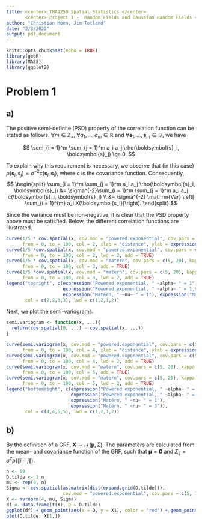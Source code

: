 ```yaml
---
title: <center> TMA4250 Spatial Statistics </center>
       <center> Project 1 -  Random Fields and Gaussian Random Fields </center>
author: "Christian Moen, Jim Totland"
date: "2/3/2022"
output: pdf_document
---
```


```r
knitr::opts_chunk$set(echo = TRUE)
library(geoR)
library(MASS)
library(ggplot2)
```

# Problem 1
## a)
The positive semi-definite (PSD) property of the correlation function can be stated as follows. $\forall m \in \mathbb{Z}_+$, $\forall a_1, \ldots, a_m \in \mathbb{R}$ and $\forall \boldsymbol{s}_1, \ldots, \boldsymbol{s}_m \in \mathcal{D}$, we have

$$
\sum_{i = 1}^m \sum_{j = 1}^m a_i a_j \rho(\boldsymbol{s}_i, \boldsymbol{s}_j) \ge 0.
$$

To explain why this requirement is necessary, we observe that (in this case) $\rho(\boldsymbol{s}_i, \boldsymbol{s}_j) = \sigma^{-2}c(\boldsymbol{s}_i, \boldsymbol{s}_j)$, where $c$ is the covariance function. Consequently, 
$$
\begin{split}
\sum_{i = 1}^m \sum_{j = 1}^m a_i a_j \rho(\boldsymbol{s}_i, \boldsymbol{s}_j) &= \sigma^{-2}\sum_{i = 1}^m \sum_{j = 1}^m a_i a_j c(\boldsymbol{s}_i, \boldsymbol{s}_j) \\
&= \sigma^{-2} \mathrm{Var} \left[ \sum_{i = 1}^{m} a_i X(\boldsymbol{s_i})\right].
\end{split}
$$

Since the variance must be non-negative, it is clear that the PSD property above must be satisfied. Below, the different correlation functions are illustrated. \textcolor{red}{ingen grunn til to plots, fordi ulik varians gir samme korrelasjon?!}
```r
curve(1/5 * cov.spatial(x, cov.mod = "powered.exponential", cov.pars = c(5, 10), kappa = 1), 
      from = 0, to = 100, col = 2, xlab = "distance", ylab = expression(rho(h)))
curve(1/5 *cov.spatial(x, cov.mod = "powered.exponential", cov.pars = c(5, 10), kappa = 1.9), 
      from = 0, to = 100, col = 2, lwd = 2, add = TRUE)
curve(1/5 * cov.spatial(x, cov.mod = "matern", cov.pars = c(5, 20), kappa = 1), 
      from = 0, to = 100, col = 3, add = TRUE)
curve(1/5 *cov.spatial(x, cov.mod = "matern", cov.pars = c(5, 20), kappa = 3), 
      from = 0, to = 100, col = 3, lwd = 2, add = TRUE)
legend("topright", c(expression("Powered exponential, " ~alpha~ " = 1"), 
                     expression("Powered exponential, " ~alpha~ " = 1.9"),        
                     expression("Matérn, " ~nu~ " = 1"), expression("Matérn, " ~nu~ " = 3")),
       col = c(2,2,3,3), lwd = c(1,2,1,2))
```
Next, we plot the semi-variograms. \textcolor{red}{to figurer her kanskje? litt unødvendig? spør om dette.}

```r
semi.variogram <- function(x, ...){
  return(cov.spatial(0, ...) - cov.spatial(x, ...))
}

curve(semi.variogram(x, cov.mod = "powered.exponential", cov.pars = c(5, 10), kappa = 1), 
      from = 0, to = 100, col = 4, xlab = "distance", ylab = expression(gamma(h)))
curve(semi.variogram(x, cov.mod = "powered.exponential", cov.pars = c(5, 10), kappa = 1.9), 
      from = 0, to = 100, col = 4, lwd = 2, add = TRUE)
curve(semi.variogram(x, cov.mod = "matern", cov.pars = c(5, 20), kappa = 1), 
      from = 0, to = 100, col = 5, add = TRUE)
curve(semi.variogram(x, cov.mod = "matern", cov.pars = c(5, 20), kappa = 3), 
      from = 0, to = 100, col = 5, lwd = 2, add = TRUE)
legend("bottomright", c(expression("Powered exponential, " ~alpha~ " = 1"), 
                        expression("Powered exponential, " ~alpha~ " = 1.9"),
                        expression("Matérn, " ~nu~ " = 1"), 
                        expression("Matérn, " ~nu~ " = 3")),
       col = c(4,4,5,5), lwd = c(1,2,1,2))
```

## b)

By the definition of a GRF, $\boldsymbol{X} \sim \mathcal{N}(\boldsymbol{\mu}, \Sigma)$. The parameters are calculated from the mean- and covariance function of the GRF, such that $\boldsymbol{\mu} = \boldsymbol{0}$ and $\Sigma_{ij} = \sigma^2 \rho(\|i - j\|)$.

```r
n <- 50
D.tilde <- 1:n 
mu <- rep(0, n)
Sigma <- cov.spatial(as.matrix(dist(expand.grid(D.tilde))), 
                     cov.mod = "powered.exponential", cov.pars = c(5, 10), kappa = 1)
X <- mvrnorm(4, mu, Sigma)
df <- data.frame(t(X), D = D.tilde)
ggplot(df) + geom_point(aes(x = D, y = X1), color = "red") + geom_point(aes(x = D, y = X2))
plot(D.tilde, X[1,])
```





